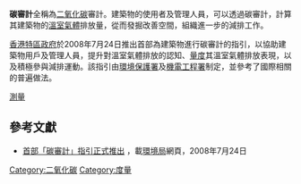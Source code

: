 '''碳審計'''全稱為[[二氧化碳|二氧化碳]]審計。建築物的使用者及管理人員，可以透過碳審計，計算其建築物的[[溫室氣體|溫室氣體]]排放量，從而發掘改善空間，組織進一步的減排工作。

[[香港特區政府|香港特區政府]]於2008年7月24日推出首部為建築物進行碳審計的指引，以協助建築物用戶及管理人員，提升對溫室氣體排放的認知、[[量度|量度]]其溫室氣體排放表現，以及積極參與減排運動。該指引由[[環境保護署|環境保護署]]及[[機電工程署|機電工程署]]制定，並參考了國際相關的普遍做法。

[[測量|測量]]

==參考文獻==

*[http://www.epd.gov.hk/epd/tc_chi/news_events/press/press_080724a.html 首部「碳審計」指引正式推出] {{Wayback|url=http://www.epd.gov.hk/epd/tc_chi/news_events/press/press_080724a.html |date=20090224225635 }}，載[[環境局|環境局]]網頁，2008年7月24日

[[Category:二氧化碳|Category:二氧化碳]]
[[Category:度量|Category:度量]]